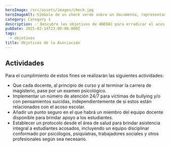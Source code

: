 ```yaml
---
heroImage: /src/assets/images/check.jpg
heroImageAlt: Símbolo de un check verde sobre un documento, representando los objetivos y metas cumplidas de la asociación ANEDAC.
category: Category 1
description: ✅ Descubre los objetivos de ANEDAC para erradicar el acoso escolar. Conoce nuestras actividades clave para mejorar la enseñanza y crear entornos seguros.
pubDate: 2025-02-14T23:00:00.000Z
tags:
  - objetivos
title: Objetivos de la Asociación
---
```


## Actividades

Para el cumplimiento de estos fines se realizarán las siguientes actividades:

- Que cada docente, al principio de curso y al terminar la carrera de magisterio, pase por un examen psicológico.
- Implementar un número de atención 24/7 para víctimas de bullying y/o con pensamientos suicidas, independientemente de si estos están relacionados con el acoso escolar.
- Añadir un punto seguro en el que habrá un miembro del equipo docente disponible para brindar apoyo a los estudiantes.
- Establecer un protocolo desde el área de salud para brindar asistencia integral a estudiantes acosados, incluyendo un equipo disciplinar conformado por psicólogos, psiquiatras, trabajadores sociales y otros profesionales según sea necesario.
